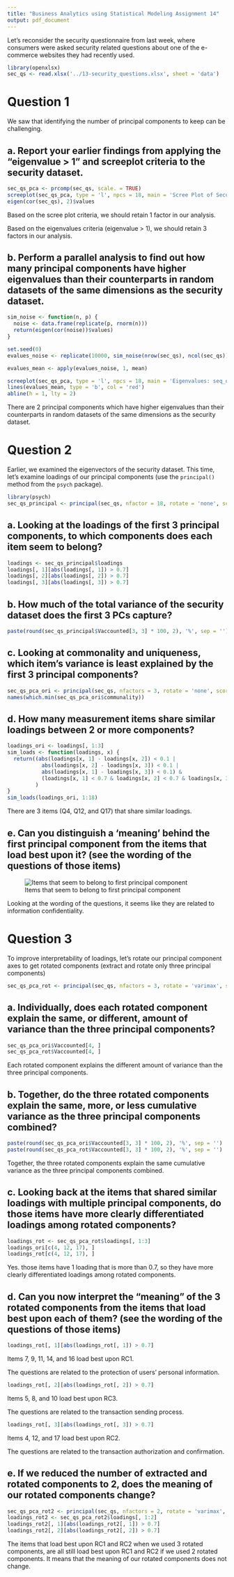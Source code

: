 ```yaml
---
title: "Business Analytics using Statistical Modeling Assignment 14"
output: pdf_document
---
```


Let’s reconsider the security questionnaire from last week, where consumers were asked security related questions about one of the e-commerce websites they had recently used.

```r
library(openxlsx)
sec_qs <- read.xlsx('../13-security_questions.xlsx', sheet = 'data')
```

# Question 1

We saw that identifying the number of principal components to keep can be challenging.

## a. Report your earlier findings from applying the “eigenvalue > 1” and screeplot criteria to the security dataset.

```r
sec_qs_pca <- prcomp(sec_qs, scale. = TRUE)
screeplot(sec_qs_pca, type = 'l', npcs = 18, main = 'Scree Plot of Security Questions')
eigen(cor(sec_qs), 2)$values
```

Based on the scree plot criteria, we should retain 1 factor in our analysis.

Based on the eigenvalues criteria (eigenvalue > 1), we should retain 3 factors in our analysis.

\newpage

## b. Perform a parallel analysis to find out how many principal components have higher eigenvalues than their counterparts in random datasets of the same dimensions as the security dataset.

```r
sim_noise <- function(n, p) {
  noise <- data.frame(replicate(p, rnorm(n)))
  return(eigen(cor(noise))$values)
}

set.seed(0)
evalues_noise <- replicate(10000, sim_noise(nrow(sec_qs), ncol(sec_qs)))

evalues_mean <- apply(evalues_noise, 1, mean)

screeplot(sec_qs_pca, type = 'l', npcs = 18, main = 'Eigenvalues: seq_qs vs. noise')
lines(evalues_mean, type = 'b', col = 'red')
abline(h = 1, lty = 2)
```

There are 2 principal components which have higher eigenvalues than their counterparts in random datasets of the same dimensions as the security dataset.

# Question 2
Earlier, we examined the eigenvectors of the security dataset. This time, let’s examine loadings of our principal components (use the `principal()` method from the `psych` package).

```r
library(psych)
sec_qs_principal <- principal(sec_qs, nfactor = 18, rotate = 'none', scores = TRUE)
```

## a. Looking at the loadings of the first 3 principal components, to which components does each item seem to belong?

```r
loadings <- sec_qs_principal$loadings
loadings[, 1][abs(loadings[, 1]) > 0.7]
loadings[, 2][abs(loadings[, 2]) > 0.7]
loadings[, 3][abs(loadings[, 3]) > 0.7]
```

## b. How much of the total variance of the security dataset does the first 3 PCs capture?

```r
paste(round(sec_qs_principal$Vaccounted[3, 3] * 100, 2), '%', sep = '')
```

## c. Looking at commonality and uniqueness, which item’s variance is least explained by the first 3 principal components?

```r
sec_qs_pca_ori <- principal(sec_qs, nfactors = 3, rotate = 'none', scores = TRUE)
names(which.min(sec_qs_pca_ori$communality))
```

\newpage

## d. How many measurement items share similar loadings between 2 or more components?

```r
loadings_ori <- loadings[, 1:3]
sim_loads <- function(loadings, x) {
  return((abs(loadings[x, 1] - loadings[x, 2]) < 0.1 |
           abs(loadings[x, 2] - loadings[x, 3]) < 0.1 |
           abs(loadings[x, 1] - loadings[x, 3]) < 0.1) &
           (loadings[x, 1] < 0.7 & loadings[x, 2] < 0.7 & loadings[x, 3] < 0.7)
         )
}
sim_loads(loadings_ori, 1:18)
```

There are 3 items (Q4, Q12, and Q17) that share similar loadings.

## e. Can you distinguish a ‘meaning’ behind the first principal component from the items that load best upon it? (see the wording of the questions of those items)

\newpage

![Items that seem to belong to first principal component](F:\screenshot\Screenshot_352.png)

Looking at the wording of the questions, it seems like they are related to information confidentiality.

# Question 3
To improve interpretability of loadings, let’s rotate our principal component axes to get rotated components (extract and rotate only three principal components)

```r
sec_qs_pca_rot <- principal(sec_qs, nfactors = 3, rotate = 'varimax', scores = TRUE)
```

## a. Individually, does each rotated component explain the same, or different, amount of variance than the three principal components?

```r
sec_qs_pca_ori$Vaccounted[4, ]
sec_qs_pca_rot$Vaccounted[4, ]
```

Each rotated component explains the different amount of variance than the three principal components.

## b. Together, do the three rotated components explain the same, more, or less cumulative variance as the three principal components combined?

```r
paste(round(sec_qs_pca_ori$Vaccounted[3, 3] * 100, 2), '%', sep = '')
paste(round(sec_qs_pca_rot$Vaccounted[3, 3] * 100, 2), '%', sep = '')
```

Together, the three rotated components explain the same cumulative variance as the three principal components combined.

## c. Looking back at the items that shared similar loadings with multiple principal components, do those items have more clearly differentiated loadings among rotated components?

```r
loadings_rot <- sec_qs_pca_rot$loadings[, 1:3]
loadings_ori[c(4, 12, 17), ]
loadings_rot[c(4, 12, 17), ]
```

Yes. those items have 1 loading that is more than 0.7, so they have more clearly differentiated loadings among rotated components.

## d. Can you now interpret the “meaning” of the 3 rotated components from the items that load best upon each of them? (see the wording of the questions of those items)

```r
loadings_rot[, 1][abs(loadings_rot[, 1]) > 0.7]
```

Items 7, 9, 11, 14, and 16 load best upon RC1.

The questions are related to the protection of users' personal information.

\newpage

```r
loadings_rot[, 2][abs(loadings_rot[, 2]) > 0.7]
```

Items 5, 8, and 10 load best upon RC3.

The questions are related to the transaction sending process.

```r
loadings_rot[, 3][abs(loadings_rot[, 3]) > 0.7]
```

Items 4, 12, and 17 load best upon RC2.

The questions are related to the transaction authorization and confirmation.

## e. If we reduced the number of extracted and rotated components to 2, does the meaning of our rotated components change?

```r
sec_qs_pca_rot2 <- principal(sec_qs, nfactors = 2, rotate = 'varimax', scores = TRUE)
loadings_rot2 <- sec_qs_pca_rot2$loadings[, 1:2]
loadings_rot2[, 1][abs(loadings_rot2[, 1]) > 0.7]
loadings_rot2[, 2][abs(loadings_rot2[, 2]) > 0.7]
```

The items that load best upon RC1 and RC2 when we used 3 rotated components, are all still load best upon RC1 and RC2 if we used 2 rotated components.
It means that the meaning of our rotated components does not change.
